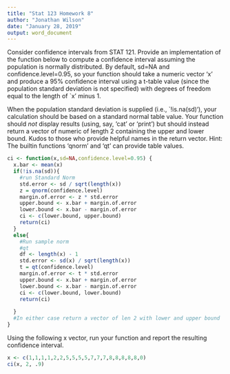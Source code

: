 ---
title: "Stat 123 Homework 8"
author: "Jonathan Wilson"
date: "January 28, 2019"
output: word_document
---

Consider confidence intervals from STAT 121.  Provide an implementation of
the function below to compute a confidence interval assuming the population
is normally distributed.  By default, sd=NA and confidence.level=0.95, so
your function should take a numeric vector 'x' and produce a 95% confidence
interval using a t-table value (since the population standard deviation is
not specified) with degrees of freedom equal to the length of `x' minus 1.

When the population standard deviation is supplied (i.e., `!is.na(sd)'), your
calculation should be based on a standard normal table value.  Your function
should *not* display results (using, say, 'cat' or 'print') but should instead
return a vector of numeric of length 2 containing the upper and lower bound.
Kudos to those who provide helpful names in the return vector.  Hint: The
builtin functions 'qnorm' and 'qt' can provide table values.


```{r}
ci <- function(x,sd=NA,confidence.level=0.95) {
  x.bar <- mean(x)
  if(!is.na(sd)){
    #run Standard Norm  
    std.error <- sd / sqrt(length(x))
    z = qnorm(confidence.level)
    margin.of.error <- z * std.error
    upper.bound <- x.bar + margin.of.error
    lower.bound <- x.bar - margin.of.error
    ci <- c(lower.bound, upper.bound)
    return(ci)
  }
  else{
    #Run sample norm
    #qt
    df <- length(x) - 1
    std.error <- sd(x) / sqrt(length(x))
    t = qt(confidence.level)
    margin.of.error <- t * std.error
    upper.bound <- x.bar + margin.of.error
    lower.bound <- x.bar - margin.of.error
    ci <- c(lower.bound, lower.bound)
    return(ci)
    
  }
  #In either case return a vector of len 2 with lower and upper bound
}
```

Using the following x vector, run your function and report the resulting confidence interval.

```{r}
x <- c(1,1,1,1,2,2,5,5,5,5,7,7,7,8,8,8,8,8,0)
ci(x, 2, .9)
```